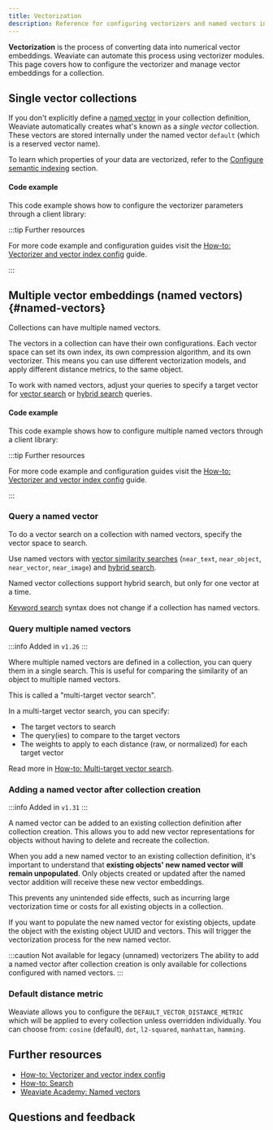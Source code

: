 ```yaml
---
title: Vectorization
description: Reference for configuring vectorizers and named vectors in Weaviate.
---
```



**Vectorization** is the process of converting data into numerical vector embeddings. Weaviate can automate this process using vectorizer modules. This page covers how to configure the vectorizer and manage vector embeddings for a collection.

## Single vector collections

If you don't explicitly define a [named vector](#named-vectors) in your collection definition, Weaviate automatically creates what's known as a _single vector_ collection. These vectors are stored internally under the named vector `default` (which is a reserved vector name).

To learn which properties of your data are vectorized, refer to the [Configure semantic indexing](./indexing/vector-index.mdx#configure-semantic-indexing) section.

#### Code example 

This code example shows how to configure the vectorizer parameters through a client library:

<Tabs groupId="languages">
  <TabItem value="py" label="Python Client v4">
    <FilteredTextBlock
      text={PyCode}
      startMarker="# START Vectorizer"
      endMarker="# END Vectorizer"
      language="py"
    />
  </TabItem>
  <TabItem value="js" label="JS/TS Client v3">
    <FilteredTextBlock
      text={TSCode}
      startMarker="// START Vectorizer"
      endMarker="// END Vectorizer"
      language="ts"
    />
  </TabItem>
  <TabItem value="java" label="Java">
    <FilteredTextBlock
      text={JavaCode}
      startMarker="// START CreateCollectionWithVectorizer"
      endMarker="// END CreateCollectionWithVectorizer"
      language="java"
    />
  </TabItem>
  <TabItem value="go" label="Go">
    <FilteredTextBlock
      text={GoCode}
      startMarker="// START CreateCollectionWithVectorizer"
      endMarker="// END CreateCollectionWithVectorizer"
      language="gonew"
    />
  </TabItem>
</Tabs>

:::tip Further resources

For more code example and configuration guides visit the [How-to: Vectorizer and vector index config](../manage-collections/index.mdx) guide.

:::

## Multiple vector embeddings (named vectors) {#named-vectors}


<MultiVectorSupport />

[comment]: # " This section is duplicated, with a link to this page, in: multi-vector-support dot mdx "

Collections can have multiple named vectors.

The vectors in a collection can have their own configurations. Each vector space can set its own index, its own compression algorithm, and its own vectorizer. This means you can use different vectorization models, and apply different distance metrics, to the same object.

To work with named vectors, adjust your queries to specify a target vector for [vector search](/weaviate/search/similarity#named-vectors) or [hybrid search](/weaviate/search/hybrid#named-vectors) queries.

#### Code example 

This code example shows how to configure multiple named vectors through a client library:

<Tabs groupId="languages">
  <TabItem value="py" label="Python Client v4">
    <FilteredTextBlock
      text={PyCode}
      startMarker="# START MultipleVectors"
      endMarker="# END MultipleVectors"
      language="py"
    />
  </TabItem>
  <TabItem value="js" label="JS/TS Client v3">
    <FilteredTextBlock
      text={TSCode}
      startMarker="// START BasicNamedVectors"
      endMarker="// END BasicNamedVectors"
      language="ts"
    />
  </TabItem>
  <TabItem value="java" label="Java">
    <FilteredTextBlock
      text={JavaCode}
      startMarker="// START CreateCollectionWithNamedVectors"
      endMarker="// END CreateCollectionWithNamedVectors"
      language="java"
    />
  </TabItem>
  <TabItem value="go" label="Go">
    <FilteredTextBlock
      text={GoCode}
      startMarker="// START CreateCollectionWithNamedVectors"
      endMarker="// END CreateCollectionWithNamedVectors"
      language="gonew"
    />
  </TabItem>
</Tabs>

:::tip Further resources

For more code example and configuration guides visit the [How-to: Vectorizer and vector index config](../manage-collections/index.mdx) guide.

:::

### Query a named vector

To do a vector search on a collection with named vectors, specify the vector space to search.

Use named vectors with [vector similarity searches](/weaviate/search/similarity#named-vectors) (`near_text`, `near_object`, `near_vector`, `near_image`) and [hybrid search](/weaviate/search/hybrid#named-vectors).

Named vector collections support hybrid search, but only for one vector at a time.

[Keyword search](/weaviate/search/bm25) syntax does not change if a collection has named vectors.

### Query multiple named vectors

:::info Added in `v1.26`
:::

Where multiple named vectors are defined in a collection, you can query them in a single search. This is useful for comparing the similarity of an object to multiple named vectors.

This is called a "multi-target vector search".

In a multi-target vector search, you can specify:

- The target vectors to search
- The query(ies) to compare to the target vectors
- The weights to apply to each distance (raw, or normalized) for each target vector

Read more in [How-to: Multi-target vector search](../search/multi-vector.md).

### Adding a named vector after collection creation

:::info Added in `v1.31`
:::

A named vector can be added to an existing collection definition after collection creation. This allows you to add new vector representations for objects without having to delete and recreate the collection.

When you add a new named vector to an existing collection definition, it's important to understand that **existing objects' new named vector will remain unpopulated**. Only objects created or updated after the named vector addition will receive these new vector embeddings.

This prevents any unintended side effects, such as incurring large vectorization time or costs for all existing objects in a collection.

If you want to populate the new named vector for existing objects, update the object with the existing object UUID and vectors. This will trigger the vectorization process for the new named vector.

<!-- TODO: I wonder we should show an example - maybe once the vectorizer syntax is updated with 1.32 -->

:::caution Not available for legacy (unnamed) vectorizers
The ability to add a named vector after collection creation is only available for collections configured with named vectors.
:::

### Default distance metric

Weaviate allows you to configure the `DEFAULT_VECTOR_DISTANCE_METRIC` which will be applied to every collection unless overridden individually. You can choose from: `cosine` (default), `dot`, `l2-squared`, `manhattan`, `hamming`.

## Further resources

- [How-to: Vectorizer and vector index config](../manage-collections/vector-config.mdx)
- [How-to: Search](../search/index.mdx)
- [Weaviate Academy: Named vectors](../../academy/py/named_vectors/index.md)

## Questions and feedback


<DocsFeedback />
